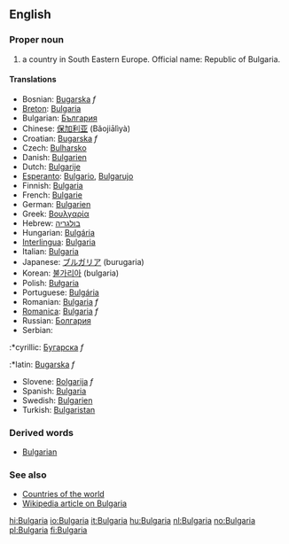 ==English==

===Proper noun===

# a country in South Eastern Europe. Official name: Republic of Bulgaria.

====Translations====
*Bosnian: [[Bugarska]] ''f''
*[[Breton]]: [[Bulgaria]]
*Bulgarian: [[България]]
*Chinese: [[保加利亚]] (Bǎojiālìyà)
*Croatian: [[Bugarska]] ''f''
*Czech: [[Bulharsko]]
*Danish: [[Bulgarien]]
*Dutch: [[Bulgarije]]
*[[Esperanto]]: [[Bulgario]], [[Bulgarujo]]
*Finnish: [[Bulgaria]]
*French: [[Bulgarie]]
*German: [[Bulgarien]]
*Greek: [[Βουλγαρία]]
*Hebrew: [[בולגריה]]
*Hungarian: [[Bulgária]]
*[[Interlingua]]: [[Bulgaria]]
*Italian: [[Bulgaria]]
*Japanese: [[ブルガリア]] (burugaria)
*Korean: [[불가리아]] (bulgaria)
*Polish: [[Bułgaria]]
*Portuguese: [[Bulgária]]
*Romanian: [[Bulgaria]] ''f''
*[[Romanica]]: [[Bulgaria]] ''f''
*Russian: [[Болгария]]
*Serbian:
:*cyrillic: [[Бугарска]] ''f''
:*latin: [[Bugarska]] ''f''
*Slovene: [[Bolgarija]] ''f''
*Spanish: [[Bulgaria]]
*Swedish: [[Bulgarien]]
*Turkish: [[Bulgaristan]]

===Derived words===

*[[Bulgarian]]

===See also===
*[[Countries of the world]]
*[[w:Bulgaria|Wikipedia article on Bulgaria]]

[[hi:Bulgaria]]
[[io:Bulgaria]]
[[it:Bulgaria]]
[[hu:Bulgaria]]
[[nl:Bulgaria]]
[[no:Bulgaria]]
[[pl:Bulgaria]]
[[fi:Bulgaria]]